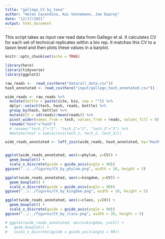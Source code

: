 ```yaml
---
title: "gallego_CV_by_taxa"
author: "Helen Casendino, Kai Vennemann, Joe Duprey"
date: "12/17/2021"
output: html_document
---
```


This script takes as input raw read data from Gallego et al.
It calculates CV for each set of technical replicates within a bio rep.
It matches this CV to a taxon level and then plots these values in a 
barplot. 

```r
knitr::opts_chunk$set(echo = TRUE)

library(here)
library(tidyverse)
library(ggplot2)
```


```r
raw_reads <-  read_csv(here("data/all_data.csv"))
hash_annotated <- read_csv(here("input/gallego_hash_annotated.csv"))
```

```r
wide_reads <- raw_reads %>% 
  mutate(bottle = paste(site, bio, sep = "")) %>%
  dplyr::select(tech, hash, reads, bottle) %>%
  group_by(hash, bottle) %>%
  mutate(CV = sd(reads)/mean(reads)) %>%
  pivot_wider(names_from = tech, values_from = reads, values_fill = 0) %>%
  rename("Hash"="hash")
  # rename("tech_1"="1", "tech_2"="2", "tech_3"="3") %>%
  #mutate(test = sum(across(tech_1, tech_2, tech_3)))

wide_reads_annotated <- left_join(wide_reads, hash_annotated, by="Hash")


ggplot(wide_reads_annotated, aes(x=phylum, y=CV)) +
  geom_boxplot() +
  scale_x_discrete(guide = guide_axis(angle = 90))
ggsave("../../figures/CV_by_phylum.png", width = 10, height = 5)

ggplot(wide_reads_annotated, aes(x=kingdom, y=CV)) +
  geom_boxplot() +
  scale_x_discrete(guide = guide_axis(angle = 90))
ggsave("../../figures/CV_by_kingdom.png", width = 10, height = 5)

ggplot(wide_reads_annotated, aes(x=class, y=CV)) +
  geom_boxplot() +
  scale_x_discrete(guide = guide_axis(angle = 90))
ggsave("../../figures/CV_by_class.png", width = 20, height = 5)

# ggplot(wide_reads_annotated, aes(x=kingdom, y=CV)) +
#   geom_boxplot() +
#   scale_x_discrete(guide = guide_axis(angle = 90))

```

